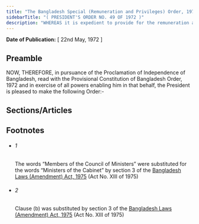 ```yaml
---
title: "The Bangladesh Special (Remuneration and Privileges) Order, 1972 (President's Order)"
sidebarTitle: "( PRESIDENT'S ORDER NO. 49 OF 1972 )"
description: "WHEREAS it is expedient to provide for the remuneration and privileges of the President, Prime Minister, 1[Members of the Council of Ministers], Ministers of State and Deputy Ministers of the Government of the People’s Republic of Bangladesh and holders of certain scheduled offices;"
---
```


**Date of Publication:** [ 22nd May, 1972 ]

## Preamble

NOW, THEREFORE, in pursuance of the Proclamation of Independence of Bangladesh, read with the Provisional Constitution of Bangladesh Order, 1972 and in exercise of all powers enabling him in that behalf, the President is pleased to make the following Order:-

## Sections/Articles

## Footnotes

- ###### 1

  The words “Members of the Council of Ministers” were substituted for the words “Ministers of the Cabinet” by section 3 of the [Bangladesh Laws (Amendment) Act, 1975](/act-490.html "Bangladesh Laws (Amendment) Act, 1975") (Act No. XIII of 1975)

- ###### 2

  Clause (b) was substituted by section 3 of the [Bangladesh Laws (Amendment) Act, 1975](/act-490.html "Bangladesh Laws (Amendment) Act, 1975") (Act No. XIII of 1975)
